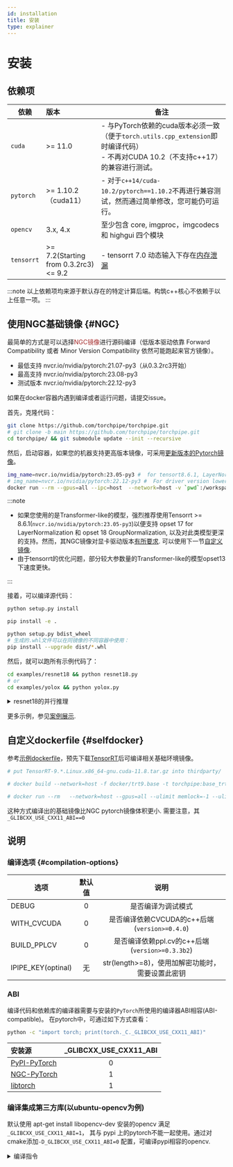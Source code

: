 ```yaml
---
id: installation
title: 安装
type: explainer
---
```



# 安装
<!-- Installation and Quick Start -->



## 依赖项

| 依赖             | 版本                   | 备注                                                                                                                                          |
|------------------|:-----------------------|---------------------------------------------------------------------------------------------------------------------------------------------|
| `cuda`           | >= 11.0                | - 与PyTorch依赖的cuda版本必须一致（便于`torch.utils.cpp_extension`即时编译代码） <br />- 不再对CUDA 10.2（不支持c++17）的兼容进行测试。            |
| `pytorch`        | >= 1.10.2（cuda11）      | - 对于`c++14/cuda-10.2/pytorch==1.10.2`不再进行兼容测试，然而通过简单修改，您可能仍可运行。                                                      |
| `opencv`   | 3.x, 4.x               | 至少包含 core, imgproc，imgcodecs 和 highgui 四个模块                                                                                          |
| `tensorrt` | >= 7.2(Starting from 0.3.2rc3)<br /><= 9.2 | - tensorrt 7.0 动态输入下存在[内存泄漏](https://github.com/NVIDIA/TensorRT/issues/351) |

:::note 
以上依赖项均来源于默认存在的特定计算后端。构筑c++核心不依赖于以上任意一项。
:::

## 使用NGC基础镜像 {#NGC}
最简单的方式是可以选择<font color='Brown'>NGC镜像</font>进行源码编译（低版本驱动依靠 Forward Compatibility 或者 Minor Version Compatibility 依然可能跑起来官方镜像）。
- 最低支持 nvcr.io/nvidia/pytorch:21.07-py3（从0.3.2rc3开始）
- 最高支持 nvcr.io/nvidia/pytorch:23.08-py3
- 测试版本 nvcr.io/nvidia/pytorch:22.12-py3

如果在docker容器内遇到编译或者运行问题，请提交issue。

首先，克隆代码：

```bash
git clone https://github.com/torchpipe/torchpipe.git
# git clone -b main https://github.com/torchpipe/torchpipe.git
cd torchpipe/ && git submodule update --init --recursive
```

然后，启动容器，如果您的机器支持更高版本镜像，可采用[更新版本的Pytorch镜像](https://catalog.ngc.nvidia.com/orgs/nvidia/containers/pytorch/tags)。

```bash
img_name=nvcr.io/nvidia/pytorch:23.05-py3 #  for tensort8.6.1, LayerNorm
# img_name=nvcr.io/nvidia/pytorch:22.12-py3 #  For driver version lower than 510
docker run --rm --gpus=all --ipc=host  --network=host -v `pwd`:/workspace  --shm-size 1G  --ulimit memlock=-1 --ulimit stack=67108864  --privileged=true  -w/workspace -it $img_name /bin/bash
```

:::note
- 如果您使用的是Transformer-like的模型，强烈推荐使用Tensorrt >= 8.6.1(`nvcr.io/nvidia/pytorch:23.05-py3`)以便支持 opset 17 for LayerNormalization 和 opset 18 GroupNormalization, 以及对此类模型更深的支持。然而，其NGC镜像对显卡驱动版本[有所要求](https://docs.nvidia.com/deeplearning/frameworks/pytorch-release-notes/rel-23-05.html#rel-23-05). 
可以使用下一节[自定义镜像](#selfdocker).
- 由于tensorrt的优化问题，部分较大参数量的Transformer-like的模型opset13下速度更快。


:::

接着，可以编译源代码：

<Tabs groupId="pip"  className="unique-tabs">
<TabItem value="sys" label="安装到系统">

```bash
python setup.py install
```
</TabItem>

<TabItem value="editable" label="可编辑模式">

```bash
pip install -e .
```

</TabItem>
<TabItem value="whl" label="打包">

```bash
python setup.py bdist_wheel
# 生成的.whl文件可以在同镜像的不同容器中使用：
pip install --upgrade dist/*.whl
```
</TabItem>
</Tabs>

然后，就可以跑所有示例代码了：

```bash
cd examples/resnet18 && python resnet18.py
# or 
cd examples/yolox && python yolox.py 
```

<details><summary>resnet18的并行推理</summary>

> 获取恰当的模型文件(目前支持 onnx, trt engine等).

```python
import torchvision.models as models
resnet18 = models.resnet18(pretrained=True).eval().cuda()

import tempfile, os, torch
model_path =  os.path.join(tempfile.gettempdir(), "./resnet18.onnx") 
resnet18 = models.resnet18(pretrained=True).eval().cuda()
data_bchw = torch.rand((1, 3, 224, 224)).cuda()
print("export: ", model_path)
torch.onnx.export(resnet18, data_bchw, model_path,
                  opset_version=17,
                  do_constant_folding=True,
                  input_names=["in"], output_names=["out"],dynamic_axes={"in": {0: "x"},"out": {0: "x"}})

# os.system(f"onnxsim {model_path} {model_path}")
```
 
> 现在你可以并发调用单模型了。
```python
import torch, torchpipe
model = torchpipe.pipe({'model': model_path,
                        'backend': "Sequential[cvtColorTensor,TensorrtTensor,SyncTensor]", # 后端引擎， 可见overview章节的解释。
                        'instance_num': 2, 'batching_timeout': '5', # 实例数和超时时间
                        'max': 4, # 模型优化范围最大值，也可以为 '4x3x224x224'
                        'mean': '123.675, 116.28, 103.53',#255*"0.485, 0.456, 0.406"，
                        'std': '58.395, 57.120, 57.375', # 将融合进tensorrt网络中
                        'color': 'rgb'}) # cvtColorTensor后端的参数： 目标颜色空间顺序
data = torch.zeros((1, 3, 224, 224)) # or torch.from_numpy(...)
input = {"data": data, 'color': 'bgr'}
model(input)  # 可并发调用
# 使用 "result" 作为数据输出标识；当然，其他键值也可自定义写入
print(input["result"].shape)  # 失败则此键值一定不存在，即使输入时已经存在。
```

</details>


更多示例，参见[案例展示](./showcase/showcase.mdx).


## 自定义dockerfile {#selfdocker}

参考[示例dockerfile](https://github.com/torchpipe/torchpipe/blob/main/docker/trt9.base)，预先下载[TensorRT](https://github.com/NVIDIA/TensorRT/tree/release/9.1#optional---if-not-using-tensorrt-container-specify-the-tensorrt-ga-release-build-path)后可编译相关基础环境镜像。
```bash
# put TensorRT-9.*.Linux.x86_64-gnu.cuda-11.8.tar.gz into thirdparty/

# docker build --network=host -f docker/trt9.base -t torchpipe:base_trt-9 .

# docker run --rm   --network=host --gpus=all --ulimit memlock=-1 --ulimit stack=67108864 --privileged=true  -v `pwd`:/workspace -it torchpipe:base_trt-9  /bin/bash 

```
这种方式编译出的基础镜像比NGC pytorch镜像体积更小. 需要注意，其`_GLIBCXX_USE_CXX11_ABI==0`



## 说明

### 编译选项 {#compilation-options}

| 选项               | 默认值 |                      说明                      |
|--------------------|:------:|:--------------------------------------------:|
| DEBUG              |   0    |               是否编译为调试模式               |
| WITH_CVCUDA        |   0    |          是否编译依赖CVCUDA的c++后端(`version>=0.4.0`)     |
| BUILD_PPLCV      |   0    |         是否编译依赖ppl.cv的c++后端  (`version>=0.3.3b2`)        |
| IPIPE_KEY(optinal) |   无   | str(length>=8)，使用加解密功能时，需要设置此密钥 |

<!-- | WITH_TENSORRT      |   1    |         是否编译依赖tensorrt的c++后端          | -->


### ABI
编译代码和依赖库的编译器需要与安装的`PyTorch`所使用的编译器ABI相容(ABI-compatible)。
在pytorch中，可通过如下方式查看：
```bash
python -c "import torch; print(torch._C._GLIBCXX_USE_CXX11_ABI)"
```
| 安装源                                                                       | _GLIBCXX_USE_CXX11_ABI |
|:-----------------------------------------------------------------------------|:----------------------:|
| [PyPI-PyTorch](https://pytorch.org/get-started/locally/)                     |           0            |
| [NGC-PyTorch](https://catalog.ngc.nvidia.com/orgs/nvidia/containers/pytorch) |           1            |
| [libtorch](https://pytorch.org/cppdocs/installing.html)                      |           1            |



### 编译集成第三方库(以ubuntu-opencv为例)

默认使用 apt-get install libopencv-dev 安装的opencv 满足`_GLIBCXX_USE_CXX11_ABI=1`， 其与 pypi 上的pytorch不能一起使用。通过对cmake添加`-D_GLIBCXX_USE_CXX11_ABI=0` 配置，可编译pypi相容的opencv.
<details><summary>编译指令</summary>

```bash
wget https://codeload.github.com/opencv/opencv/zip/refs/tags/4.5.4 -O opencv-4.5.4.zip

unzip opencv-4.5.4.zip && pip3 install cmake

cd opencv-4.5.4/ && \
sed -i '1a add_definitions(-D_GLIBCXX_USE_CXX11_ABI=0)' CMakeLists.txt  && \
      mkdir build && cd build && \
      cmake -D CMAKE_BUILD_TYPE=Release \
            -D BUILD_WITH_DEBUG_INFO=OFF \
            -D CMAKE_INSTALL_PREFIX=/usr/local/ \
            -D INSTALL_C_EXAMPLES=OFF \
            -D INSTALL_PYTHON_EXAMPLES=OFF \
            -DENABLE_NEON=OFF  \
            -D WITH_TBB=ON \
            -DBUILD_TBB=ON  \
            -DBUILD_WEBP=OFF \
            -D BUILD_ITT=OFF -D WITH_IPP=ON  \
            -D WITH_V4L=OFF \
            -D WITH_QT=OFF \
            -D WITH_OPENGL=OFF \
            -D BUILD_opencv_dnn=OFF \
            -DBUILD_opencv_java=OFF \
            -DBUILD_opencv_python2=OFF \
            -DBUILD_opencv_python3=ON \
            -D BUILD_NEW_PYTHON_SUPPORT=ON \
            -D BUILD_PYTHON_SUPPORT=ON \
            -D PYTHON_DEFAULT_EXECUTABLE=/usr/bin/python3 \
            -DBUILD_opencv_java_bindings_generator=OFF \
            -DBUILD_opencv_python_bindings_generator=ON \
            -D BUILD_EXAMPLES=OFF \
            -D WITH_OPENEXR=OFF \
            -DWITH_JPEG=ON  \
            -DBUILD_JPEG=ON\
            -D BUILD_JPEG_TURBO_DISABLE=OFF \
            -D BUILD_DOCS=OFF \
            -D BUILD_PERF_TESTS=OFF \
            -D BUILD_TESTS=OFF \
            -D BUILD_opencv_apps=OFF \
            -D BUILD_opencv_calib3d=OFF \
            -D BUILD_opencv_contrib=OFF \
            -D BUILD_opencv_features2d=OFF \
            -D BUILD_opencv_flann=OFF \
            -DBUILD_opencv_gapi=OFF \
            -D WITH_CUDA=OFF \
            -D WITH_CUDNN=OFF \
            -D OPENCV_DNN_CUDA=OFF \
            -D ENABLE_FAST_MATH=1 \
            -D WITH_CUBLAS=0 \
            -D BUILD_opencv_gpu=OFF \
            -D BUILD_opencv_ml=OFF \
            -D BUILD_opencv_nonfree=OFF \
            -D BUILD_opencv_objdetect=OFF \
            -D BUILD_opencv_photo=OFF \
            -D BUILD_opencv_stitching=OFF \
            -D BUILD_opencv_superres=OFF \
            -D BUILD_opencv_ts=OFF \
            -D BUILD_opencv_video=OFF \
            -D BUILD_videoio_plugins=OFF \
            -D BUILD_opencv_videostab=OFF \
            -DBUILD_EXAMPLES=OFF \
            -DBUILD_opencv_calib3d=OFF \
            -DBUILD_opencv_features2d=OFF\
            -DBUILD_opencv_flann=OFF\
            -DBUILD_opencv_ml=OFF\
            -DBUILD_opencv_videoio=OFF\
                .. && make -j4 && make install
```

</details>





